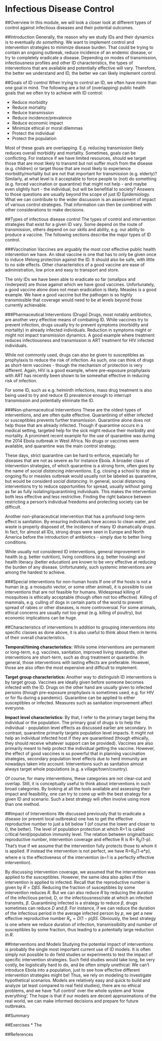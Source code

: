 # Infectious Disease Control

##Overview
In this module, we will look a closer look at different types of control against infectious diseases and their potential outcomes.


##Introduction
Generally, the reason why we study IDs and their dynamics is to eventually _do something_. We want to implement control and intervention strategies to minimize disease burden. That could be trying to contain an ongoing outbreak, reduce incidence of an endemic disease, or try to completely eradicate a disease. Depending on modes of transmission, infectiousness profiles and other ID characteristics, the types of interventions that are available and potentially effective will vary. Therefore, the better we understand and ID, the better we can likely implement control.  


##Goals of ID control
When trying to control an ID, we often have more than one goal in mind. The following are a list of (overlapping) public health goals that we often try to achieve with ID control:

* Reduce morbidity
* Reduce mortality
* Reduce transmission
* Reduce incidence/prevalence
* Reduce economic impact
* Minimize ethical or moral dilemmas
* Protect the individual
* Protect the population

Most of these goals are overlapping. E.g. reducing transmission likely reduces overall morbidity and mortality. Sometimes, goals can be conflicting. For instance if we have limited resources, should we target those that are most likely to transmit but not suffer much from the disease (e.g. children) or target those that are most likely to experience morbidity/mortality but are not that important for transmission (e.g. elderly)? Similarly, at what level is it acceptable to force people to (not) do something (e.g. forced vaccination or quarantine) that might not help - and maybe even slightly hurt - the individual, but will be benefitial to society? Answers to those questions are usually beyond the scope of just ID Epidemiology. What we can contribute to the wider discussion is an assessment of impact of various control strategies. That information can then be combined with other considerations to make decisions.


##Types of infectious disease control
The types of control and intervention strategies that exist for a given ID vary. Some depend on the route of transmission, others depend on our skills and ability, e.g. our ability to produce a vaccine. The following sections describe the major types of ID control. 


###Vaccination
Vaccines are arguably the most cost effective public health intervention we have. An ideal vaccine is one that has to only be given once to induce lifelong protection against the ID. It should also be safe, with little to no side effects. Other characteristics of a good vaccine are ease of administration, low price and easy to transport and store.

The only IDs we have been able to eradicate so far (smallpox and rinderpest) are those against which we have good vaccines. Unfortunately, a good vaccine alone does not mean eradication is likely. Measles is a good example. We have a good vaccine but the pathogen is so highly transmissible that coverage would need to be at levels beyond those currently achievable.


###Pharmaceutical Interventions (Drugs)
Drugs, most notably antibiotics, are another very effective means of combating ID. While vaccines try to prevent infection, drugs usually try to prevent symptoms (morbidity and mortality) in already infected individuals. Reduction in symptoms might or might not impact transmission dynamics. A good example where treatment reduces infectiousness and transmission is ART treatment for HIV infected individuals.

While not commonly used, drugs can also be given to susceptibles as prophylaxis to reduce the risk of infection. As such, one can think of drugs as short-term vaccines - though the mechanism of protection is very different. Again, HIV is a good example, where pre-exposure prophylaxis with ART has recently been shown to be somewhat effective in reducing risk of infection.

For some ID, such as e.g. helminth infections, mass drug treatment is also being used to try and reduce ID prevalence enough to interrupt transmission and potentially eliminate the ID.


###Non-pharmaceutical Interventions 
These are the oldest types of interventions, and are often quite effective. Quarantining of either infected or susceptibles prevents further transmission. Quarantine alone does not help those that are already infected. Though if quarantine occurs in a medical setting, targeted help for the sick might reduce their morbidity and mortality. A prominent recent example for the use of quarantine was during the 2014 Ebola outbreak in West Africa. No drugs or vaccines were available, and quarantine was the main control strategy. 

These days, strict quarantine can be hard to enforce, especially for diseases that are not as severe as for instance Ebola. A broader class of intervention strategies, of which quarantine is a strong form, often goes by the name of _social distancing interventions_. E.g. closing a school to stop an ongoing flu or measles outbreak would usually not be labeled as quarantine, but would be considerd _social distancing_. In general, social distancing interventions try to reduce opportunities for spread, usually without going as far as fully isolating/quarantining individuals. This makes the intervention both less effective and less restrictive. Finding the right balance between restricting a person's individual freedoms and protecting society can be difficult. 


Another non-pharaceutical intervention that has a profound long-term effect is sanitation. By ensuring individuals have access to clean water, and waste is properly disposed of, the incidence of many ID dramatically drops. In fact, for almost all IDs, strong drops were seen in Europe and North America before the introduction of antibiotics - simply due to better living conditions. 

While usually not considered ID interventions, general improvement in health (e.g. better nutrition), living conditions (e.g. better housing) and health literacy (better education) are known to be very effective at reducing the burden of any disease. Unfortunately, such systemic interventions are among the hardest to achieve.


###Special interventions for non-human hosts
If one of the hosts is not a human (e.g. a mosquito vector, or some other animal), it is possible to use interventions that are not feasible for humans. Widespread killing of mosquitoes is ethically acceptable (though often not too effective). Killing of mammals, e.g. culling of dogs in certain parts of the world to prevent spread of rabies or other diseases, is more controversial. For some animals, ethical concerns are usually not too great (e.g. killing of poultry), but economic implications can be huge.


##Characteristics of interventions
In addition to grouping interventions into specific classes as done above, it is also useful to think about them in terms of their overall characteristics.

__Temporal/timing characteristics:__ While some interventions are permanent or long-term, e.g. vaccines, sanitation, improved living standards, other interventions are short-term, such as drug treatment or quarantine. In general, those interventions with lasting effects are preferable. However, those are also often the most expensive and difficult to implement.

__Target group characteristics:__ Another way to distinguish ID interventions is by target group. Vaccines are ideally given before someone becomes infected with the ID. Drugs on the other hand are usually given to infected persons (though pre-exposure prophylaxis is sometimes used, e.g. for HIV or for flu during a pandemic). Quarantine can be applied to either susceptibles or infected. Measures such as sanitation improvement affect everyone.

__Impact level characteristics:__ By that, I refer to the primary target being the individual or the population. The primary goal of drugs is to help the individual - population level effects as discussed earlier are secondary. In contrast, quarantine primarily targets population level impacts. It might not help an individual infected host if they are quarantined (though ethically, they should receive whatever support can be provided). Vaccines are also primarily meant to help protect the individual getting the vaccine. However, the effect of good vaccines is so powerful that in planning vaccination strategies, secondary population level effects due to herd immunity are nowadays taken into account. Interventions such as sanitation almost always target whole populations (e.g. a village/town/country).


Of course, for many interventions, these categories are not clear-cut and overlap. Still, it is conceptually useful to think about interventions in such broad categories. By looking at all the tools available and assessing their impact and feasibility, one can try to come up with the best strategy for a given ID and scenario. Such a best strategy will often involve using more than one method.

##Impact of Interventions
We discussed previously that to eradicate a disease (or prevent local outbreaks) one has to get the effective reproductive number to just a bit below 1 (of course the lower and closer to 0, the better). The level of population protection at which R=1 is called critical herd/population immunity level. The relation between original/basic reproductive number, intervention coverage and effective R is R= R~0~(1-p). That's true if we assume that the intervention fully protects those to whom it is applied. If instead the intervention is not perfect, we have R=R~0~(1-e*p), where e is the effectiveness of the intervention (e=1 is a perfectly effective intervention). 

By discussing intervention coverage, we assumed that the intervention was applied to the susceptibles. However, the same idea also aplies if the intervention is applied to infected. Recall that the reproductive number is given by $R = D \beta S$. Reducing the fraction of susceptibles by some intervention reduces _R_. But we can also reduce _R_ by reducing the duration of the infectious period, D, or the infectiousness/rate at which an infected transmits, $\beta$. Quarantining infected is a strategy to reduce $\beta$, drugs sometimes can reduce _D_ and $\beta$. For instance, if we can reduce the duration of the infectious period in the average infected person by _p_, we get a new effective reproductive number $R_{e} = D(1-p) \beta S$. Obviously, the best strategy is one where we reduce duration of infection, transmissibility and number of susceptibles by some fraction, thus leading to a potentially large reduction in _R_.


##Interventions and Models
Studying the potential impact of interventions is probably the single most important current use of ID models. It is often simply not possible to do field studies or experiments to test the impact of specific intervention strategies. Such field studies would take long, be very costly, be logistically hard to do, and be often simply unethical: We can't introduce Ebola into a population, just to see how effective different intervention strategies might be! Thus, we rely on modeling to investigate hypothetical scenarios.  Models are relatively easy and quick to build and analyze (at least compared to real field studies), there are no ethical problems, and we have 'full control' over the whole system and 'know everything'. The hope is that if our models are decent approximations of the real world, we can make informed decisions and prepare for future outbreaks.

##Summary


##Exercises
* The 

##References

